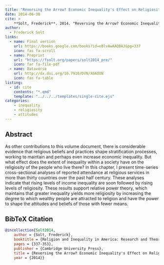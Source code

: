 ```yaml
---
title: "Reversing the Arrow? Economic Inequality's Effect on Religiosity"
date: 2014-06-30
cite: >
    **Solt, Frederick**. 2014. "Reversing the Arrow? Economic Inequality's Effect on Religiosity." In _Religion and Inequality in America: Research and Theory on Religion's Role in Stratification_, L. Keister and D. Sherkat, eds., Cambridge: Cambridge University Press.
author:
  - Frederick Solt
links:
  - name: Final version
    url: https://books.google.com/books?id=eBlvAwAAQBAJ&pg=337
    icon: fas fa-scroll
  - name: Preprint
    url: "https://fsolt.org/papers/solt2014_pre/"
    icon: far fa-file-pdf
  - name: Dataverse
    url: http://dx.doi.org/10.7910/DVN/X0AOON
    icon: fas fa-table
listing:
  - id: cite
    contents: "*.qmd"
    template: "../../../templates/single-cite.ejs"
categories:
    - inequality
    - religiosity
    - attitudes
---
```


:::{#cite}
:::

## Abstract
As other contributions to this volume document, there is considerable evidence that religious beliefs and practices shape stratification processes, working to maintain and perhaps even increase economic inequality.  But what effect does the extent of inequality within a society have on the religiosity of the people who live there?  In this chapter, I present time-series cross-sectional analyses of reported attendance at religious services in more than thirty countries over the past half century.  These analyses indicate that rising levels of income inequality are soon followed by rising levels of religiosity.  These results support relative power theory, which maintains that greater inequality yields more religiosity by increasing the degree to which wealthy people are attracted to religion and have the power to shape the attitudes and beliefs of those with fewer means.

## BibTeX Citation
```bibtex
@incollection{Solt2014,
	author = {Solt, Frederick},
	booktitle = {Religion and Inequality in America: Research and Theory on Religion's Role in Stratification},
	pages = {337-353},
	publisher = {Cambridge University Press},
	title = {Reversing the Arrow? Economic Inequality's Effect on Religiosity},
	year = {2014}}
```



